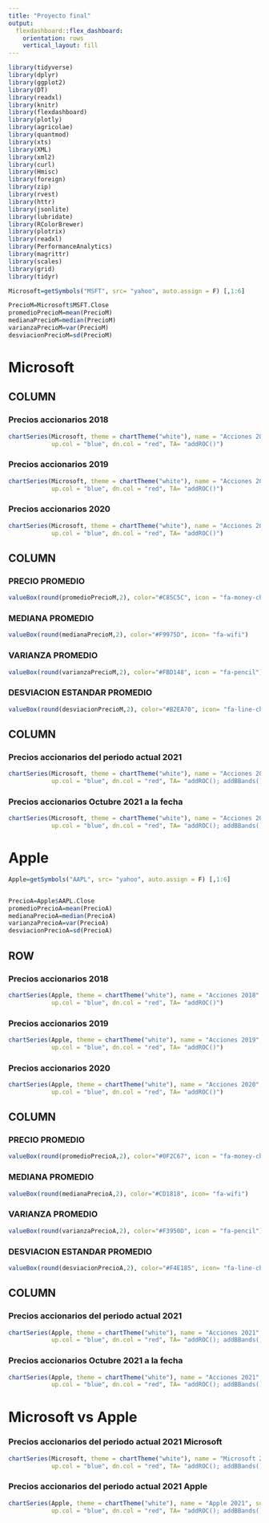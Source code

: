 ---
title: "Proyecto final"
output: 
  flexdashboard::flex_dashboard:
    orientation: rows
    vertical_layout: fill
---

```{r setup, include=FALSE}
library(tidyverse)
library(dplyr)
library(ggplot2)
library(DT)
library(readxl)
library(knitr)
library(flexdashboard)
library(plotly)
library(agricolae)
library(quantmod)
library(xts)
library(XML)
library(xml2)
library(curl)
library(Hmisc)
library(foreign)
library(zip)
library(rvest)
library(httr)
library(jsonlite)
library(lubridate)
library(RColorBrewer)
library(plotrix)
library(readxl)
library(PerformanceAnalytics)
library(magrittr)
library(scales)
library(grid)
library(tidyr)
```

```{r echo=FALSE, message=FALSE, warning=FALSE}
Microsoft=getSymbols("MSFT", src= "yahoo", auto.assign = F) [,1:6]

PrecioM=Microsoft$MSFT.Close
promedioPrecioM=mean(PrecioM)
medianaPrecioM=median(PrecioM)
varianzaPrecioM=var(PrecioM)
desviacionPrecioM=sd(PrecioM)

```


Microsoft
===

COLUMN
---

### Precios accionarios 2018

```{r echo=FALSE, message=FALSE, warning=FALSE}

chartSeries(Microsoft, theme = chartTheme("white"), name = "Acciones 2018", subset = "2018-1::2018-12", 
            up.col = "blue", dn.col = "red", TA= "addROC()")

```

### Precios accionarios 2019

```{r echo=FALSE, message=FALSE, warning=FALSE}

chartSeries(Microsoft, theme = chartTheme("white"), name = "Acciones 2019", subset = "2019-1::2019-12", 
            up.col = "blue", dn.col = "red", TA= "addROC()")

```

### Precios accionarios 2020

```{r echo=FALSE, message=FALSE, warning=FALSE}

chartSeries(Microsoft, theme = chartTheme("white"), name = "Acciones 2020", subset = "2020-1::2020-12", 
            up.col = "blue", dn.col = "red", TA= "addROC()")

```


COLUMN
---

### PRECIO PROMEDIO

```{r}
valueBox(round(promedioPrecioM,2), color="#C85C5C", icon = "fa-money-check")
```

### MEDIANA PROMEDIO

```{r}
valueBox(round(medianaPrecioM,2), color="#F9975D", icon= "fa-wifi")
```

### VARIANZA PROMEDIO

```{r}
valueBox(round(varianzaPrecioM,2), color="#FBD148", icon = "fa-pencil")
```

### DESVIACION ESTANDAR PROMEDIO

```{r}
valueBox(round(desviacionPrecioM,2), color="#B2EA70", icon= "fa-line-chart")
```

COLUMN
---

### Precios accionarios del periodo actual 2021
```{r echo=FALSE, message=FALSE, warning=FALSE}

chartSeries(Microsoft, theme = chartTheme("white"), name = "Acciones 2021", subset = "2021-1::2021-12", 
            up.col = "blue", dn.col = "red", TA= "addROC(); addBBands()")

```

### Precios accionarios Octubre 2021 a la fecha
```{r echo=FALSE, message=FALSE, warning=FALSE}

chartSeries(Microsoft, theme = chartTheme("white"), name = "Acciones 2021", subset = "2021-10::2021-12", 
            up.col = "blue", dn.col = "red", TA= "addROC(); addBBands()")

```


Apple
===

```{r echo=FALSE, message=FALSE, warning=FALSE}
Apple=getSymbols("AAPL", src= "yahoo", auto.assign = F) [,1:6]


PrecioA=Apple$AAPL.Close
promedioPrecioA=mean(PrecioA)
medianaPrecioA=median(PrecioA)
varianzaPrecioA=var(PrecioA)
desviacionPrecioA=sd(PrecioA)

```

ROW
---

### Precios accionarios 2018

```{r echo=FALSE, message=FALSE, warning=FALSE}

chartSeries(Apple, theme = chartTheme("white"), name = "Acciones 2018", subset = "2018-1::2018-12", 
            up.col = "blue", dn.col = "red", TA= "addROC()")

```


### Precios accionarios 2019

```{r echo=FALSE, message=FALSE, warning=FALSE}

chartSeries(Apple, theme = chartTheme("white"), name = "Acciones 2019", subset = "2019-1::2019-12", 
            up.col = "blue", dn.col = "red", TA= "addROC()")

```


### Precios accionarios 2020

```{r echo=FALSE, message=FALSE, warning=FALSE}

chartSeries(Apple, theme = chartTheme("white"), name = "Acciones 2020", subset = "2020-1::2020-12", 
            up.col = "blue", dn.col = "red", TA= "addROC()")

```


COLUMN
---

### PRECIO PROMEDIO

```{r}
valueBox(round(promedioPrecioA,2), color="#0F2C67", icon = "fa-money-check")
```

### MEDIANA PROMEDIO

```{r}
valueBox(round(medianaPrecioA,2), color="#CD1818", icon= "fa-wifi")
```

### VARIANZA PROMEDIO

```{r}
valueBox(round(varianzaPrecioA,2), color="#F3950D", icon = "fa-pencil")
```

### DESVIACION ESTANDAR PROMEDIO

```{r}
valueBox(round(desviacionPrecioA,2), color="#F4E185", icon= "fa-line-chart")
```

COLUMN
---

### Precios accionarios del periodo actual 2021
```{r echo=FALSE, message=FALSE, warning=FALSE}

chartSeries(Apple, theme = chartTheme("white"), name = "Acciones 2021", subset = "2021-1::2021-12", 
            up.col = "blue", dn.col = "red", TA= "addROC(); addBBands()")

```

### Precios accionarios Octubre 2021 a la fecha
```{r echo=FALSE, message=FALSE, warning=FALSE}

chartSeries(Apple, theme = chartTheme("white"), name = "Acciones 2021", subset = "2021-10::2021-12", 
            up.col = "blue", dn.col = "red", TA= "addROC(); addBBands()")

```

Microsoft vs Apple 
===

### Precios accionarios del periodo actual 2021 Microsoft
```{r echo=FALSE, message=FALSE, warning=FALSE}

chartSeries(Microsoft, theme = chartTheme("white"), name = "Microsoft 2021", subset = "2021-1::2021-12", 
            up.col = "blue", dn.col = "red", TA= "addROC(); addBBands()")

```

### Precios accionarios del periodo actual 2021 Apple
```{r echo=FALSE, message=FALSE, warning=FALSE}

chartSeries(Apple, theme = chartTheme("white"), name = "Apple 2021", subset = "2021-1::2021-12", 
            up.col = "blue", dn.col = "red", TA= "addROC(); addBBands()")

```






